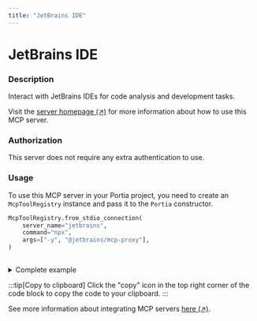 ```yaml
---
title: "JetBrains IDE"
---
```

<!-- WARNING: This file is auto-generated by generate_tool_docs.py. Do not edit manually. -->


# JetBrains IDE

### Description

Interact with JetBrains IDEs for code analysis and development tasks.

Visit the [server homepage (↗)](https://github.com/jetbrains/mcp-jetbrains) for more information about how to use this MCP server.

### Authorization

This server does not require any extra authentication to use.

### Usage

To use this MCP server in your Portia project, you need to create an `McpToolRegistry` instance and pass it to the `Portia` constructor.

```python
McpToolRegistry.from_stdio_connection(
    server_name="jetbrains",
    command="npx",
    args=["-y", "@jetbrains/mcp-proxy"],
)
                    
```

<details>
<summary>Complete example</summary>

Equip your `Portia` instance with the tools from the MCP server, in addition to the default tools from the `DefaultToolRegistry`:

```python
from portia import DefaultToolRegistry, McpToolRegistry, Portia, Config

config = Config.from_default()
tool_registry = DefaultToolRegistry(config) +  McpToolRegistry.from_stdio_connection(
    server_name="jetbrains",
    command="npx",
    args=["-y", "@jetbrains/mcp-proxy"],
)
                    

portia = Portia(config=config, tools=tool_registry)
```

</details>

:::tip[Copy to clipboard]
Click the "copy" icon in the top right corner of the code block to copy the code to your clipboard.
:::

See more information about integrating MCP servers [here (↗)](/mcp-servers).

